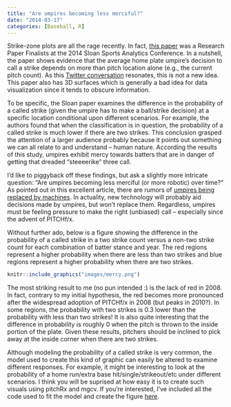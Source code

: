 ```yaml
---
title: "Are umpires becoming less merciful?"
date: "2014-03-17"
categories: [Baseball, R]
---
```


Strike-zone plots are all the rage recently. In fact, [this paper](http://www.sloansportsconference.com/wp-content/uploads/2014/02/2014_SSAC_What-Does-it-Take-to-Call-a-Strike.pdf) was a Research Paper Finalists at the 2014 Sloan Sports Analytics Conference. In a nutshell, the paper shows evidence that the average home plate umpire's decision to call a strike depends on more than pitch location alone (e.g., the current pitch count). As this [Twitter conversation](https://twitter.com/DKThomp/status/439142203961901058) resonates, this is not a new idea. This paper also has 3D surfaces which is generally a bad idea for data visualization since it tends to obscure information.

To be specific, the Sloan paper examines the difference in the probability of a called strike (given the umpire has to make a ball/strike decision) at a specific location conditional upon different scenarios. For example, the authors found that when the classification is in question, the probability of a called strike is much lower if there are two strikes. This conclusion grasped the attention of a larger audience probably because it points out something we can all relate to and understand -- human nature. According the results of this study, umpires exhibit mercy towards batters that are in danger of getting that dreaded "steeeerike" three call.

I'd like to piggyback off these findings, but ask a slightly more intricate question: "Are umpires becoming less merciful (or more robotic) over time?" As pointed out in this excellent article, there are rumors of [umpires being replaced by machines](http://grantland.com/features/ben-lindbergh-possibility-machines-replacing-umpires/). In actuality, new technology will probably aid decisions made by umpires, but won't replace them. Regardless, umpires must be feeling pressure to make the right (unbiased) call -- especially since the advent of PITCHf/x. 

Without further ado, below is a figure showing the difference in the probability of a called strike in a two strike count versus a non-two strike count for each combination of batter stance and year. The red regions represent a higher probability when there are less than two strikes and blue regions represent a higher probability when there are two strikes.

```r
knitr::include_graphics("images/mercy.png")
```

The most striking result to me (no pun intended :) is the lack of red in 2008. In fact, contrary to my initial hypothesis, the red becomes more pronounced after the widespread adoption of PITCHf/x in 2008 (but peaks in 2010?). In some regions, the probability with two strikes is 0.3 lower than the probability with less than two strikes! It is also quite interesting that the difference in probability is roughly 0 when the pitch is thrown to the inside portion of the plate. Given these results, pitchers should be inclined to pick away at the inside corner when there are two strikes.

Although modeling the probability of a called strike is very common, the model used to create this kind of graphic can easily be altered to examine different responses. For example, it might be interesting to look at the probability of a home run/extra base hit/single/strikeout/etc under different scenarios. I think you will be suprised at how easy it is to create such visuals using pitchRx and mgcv. If you're interested, I've included all the code used to fit the model and create the figure [here](https://gist.github.com/cpsievert/9459745).